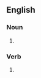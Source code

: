 ==English==

===Noun===
{{head|en|noun plural form}}

# {{plural of|rapture|lang=en}}

===Verb===
{{head|en|verb form}}

# {{en-third-person singular of|rapture}}